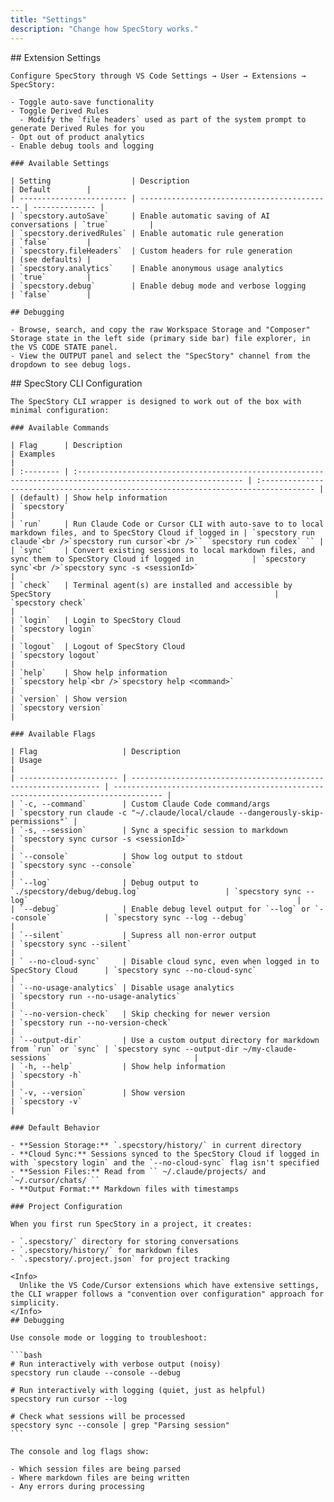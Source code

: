 ```yaml
---
title: "Settings"
description: "Change how SpecStory works."
---
```


<Tabs>
  <Tab title="Cursor + VSCode">
    ## Extension Settings

    Configure SpecStory through VS Code Settings → User → Extensions → SpecStory:

    - Toggle auto-save functionality
    - Toggle Derived Rules
      - Modify the `file headers` used as part of the system prompt to generate Derived Rules for you
    - Opt out of product analytics
    - Enable debug tools and logging

    ### Available Settings

    | Setting                  | Description                                 | Default        |
    | ------------------------ | ------------------------------------------- | -------------- |
    | `specstory.autoSave`     | Enable automatic saving of AI conversations | `true`         |
    | `specstory.derivedRules` | Enable automatic rule generation            | `false`        |
    | `specstory.fileHeaders`  | Custom headers for rule generation          | (see defaults) |
    | `specstory.analytics`    | Enable anonymous usage analytics            | `true`         |
    | `specstory.debug`        | Enable debug mode and verbose logging       | `false`        |

    ## Debugging

    - Browse, search, and copy the raw Workspace Storage and "Composer" Storage state in the left side (primary side bar) file explorer, in the VS CODE STATE panel.
    - View the OUTPUT panel and select the "SpecStory" channel from the dropdown to see debug logs.
  </Tab>
  <Tab title="Terminal Coding Agents">
    ## SpecStory CLI Configuration

    The SpecStory CLI wrapper is designed to work out of the box with minimal configuration:

    ### Available Commands

    | Flag      | Description                                                                                                  | Examples                                                                            |
    | :-------- | :----------------------------------------------------------------------------------------------------------- | :---------------------------------------------------------------------------------- |
    | (default) | Show help information                                                                                        | `specstory`                                                                         |
    | `run`     | Run Claude Code or Cursor CLI with auto-save to to local markdown files, and to SpecStory Cloud if logged in | `specstory run claude`<br />`specstory run cursor`<br />`` `specstory run codex` `` |
    | `sync`    | Convert existing sessions to local markdown files, and sync them to SpecStory Cloud if logged in             | `specstory sync`<br />`specstory sync -s <sessionId>`                               |
    | `check`   | Terminal agent(s) are installed and accessible by SpecStory                                                  | `specstory check`                                                                   |
    | `login`   | Login to SpecStory Cloud                                                                                     | `specstory login`                                                                   |
    | `logout`  | Logout of SpecStory Cloud                                                                                    | `specstory logout`                                                                  |
    | `help`    | Show help information                                                                                        | `specstory help`<br />`specstory help <command>`                                    |
    | `version` | Show version                                                                                                 | `specstory version`                                                                 |

    ### Available Flags

    | Flag                   | Description                                                     | Usage                                                                             |
    | ---------------------- | --------------------------------------------------------------- | --------------------------------------------------------------------------------- |
    | `-c, --command`        | Custom Claude Code command/args                                 | `specstory run claude -c "~/.claude/local/claude --dangerously-skip-permissions"` |
    | `-s, --session`        | Sync a specific session to markdown                             | `specstory sync cursor -s <sessionId>`                                            |
    | `--console`            | Show log output to stdout                                       | `specstory sync --console`                                                        |
    | `--log`                | Debug output to `./specstory/debug/debug.log`                   | `specstory sync --log`                                                            |
    | `--debug`              | Enable debug level output for `--log` or `--console`            | `specstory sync --log --debug`                                                    |
    | `--silent`             | Supress all non-error output                                    | `specstory sync --silent`                                                         |
    | ` --no-cloud-sync`     | Disable cloud sync, even when logged in to SpecStory Cloud      | `specstory sync --no-cloud-sync`                                                  |
    | `--no-usage-analytics` | Disable usage analytics                                         | `specstory run --no-usage-analytics`                                              |
    | `--no-version-check`   | Skip checking for newer version                                 | `specstory run --no-version-check`                                                |
    | `--output-dir`         | Use a custom output directory for markdown from `run` or `sync` | `specstory sync --output-dir ~/my-claude-sessions`                                |
    | `-h, --help`           | Show help information                                           | `specstory -h`                                                                    |
    | `-v, --version`        | Show version                                                    | `specstory -v`                                                                    |

    ### Default Behavior

    - **Session Storage:** `.specstory/history/` in current directory
    - **Cloud Sync:** Sessions synced to the SpecStory Cloud if logged in with `specstory login` and the `--no-cloud-sync` flag isn't specified
    - **Session Files:** Read from `` ~/.claude/projects/ and `~/.cursor/chats/ ``
    - **Output Format:** Markdown files with timestamps

    ### Project Configuration

    When you first run SpecStory in a project, it creates:

    - `.specstory/` directory for storing conversations
    - `.specstory/history/` for markdown files
    - `.specstory/.project.json` for project tracking

    <Info>
      Unlike the VS Code/Cursor extensions which have extensive settings, the CLI wrapper follows a "convention over configuration" approach for simplicity.
    </Info>
    ## Debugging

    Use console mode or logging to troubleshoot:

    ```bash
    # Run interactively with verbose output (noisy)
    specstory run claude --console --debug
    
    # Run interactively with logging (quiet, just as helpful)
    specstory run cursor --log
    
    # Check what sessions will be processed
    specstory sync --console | grep "Parsing session"
    ```

    The console and log flags show:

    - Which session files are being parsed
    - Where markdown files are being written
    - Any errors during processing
  </Tab>
</Tabs>